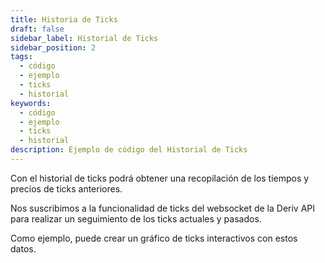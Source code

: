 ```yaml
---
title: Historia de Ticks
draft: false
sidebar_label: Historial de Ticks
sidebar_position: 2
tags:
  - código
  - ejemplo
  - ticks
  - historial
keywords:
  - código
  - ejemplo
  - ticks
  - historial
description: Ejemplo de código del Historial de Ticks
---
```



Con el historial de ticks podrá obtener una recopilación de los tiempos y precios de ticks anteriores.

<SandboxIframe sandbox={sandboxes.ticks_history} />

Nos suscribimos a la funcionalidad de ticks del websocket de la Deriv API para realizar un seguimiento de los ticks actuales y pasados.

Como ejemplo, puede crear un gráfico de ticks interactivos con estos datos.
